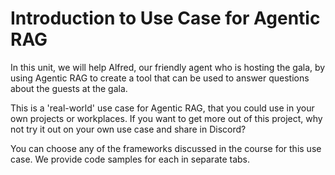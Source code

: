 # Introduction to Use Case for Agentic RAG

In this unit, we will help Alfred, our friendly agent who is hosting the gala, by using Agentic RAG to create a tool that can be used to answer questions about the guests at the gala. 

<Tip>
This is a 'real-world' use case for Agentic RAG, that you could use in your own projects or workplaces. If you want to get more out of this project, why not try it out on your own use case and share in Discord?
</Tip>


You can choose any of the frameworks discussed in the course for this use case. We provide code samples for each in separate tabs.